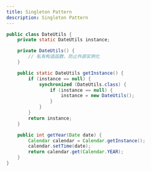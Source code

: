 ```yaml
---
title: Singleton Pattern
description: Singleton Pattern
---
```


```java
public class DateUtils {
    private static DateUtils instance;

    private DateUtils() {
        // 私有构造函数，防止外部实例化
    }

    public static DateUtils getInstance() {
        if (instance == null) {
            synchronized (DateUtils.class) {
                if (instance == null) {
                    instance = new DateUtils();
                }
            }
        }
        return instance;
    }

    public int getYear(Date date) {
        Calendar calendar = Calendar.getInstance();
        calendar.setTime(date);
        return calendar.get(Calendar.YEAR);
    }
}
```
